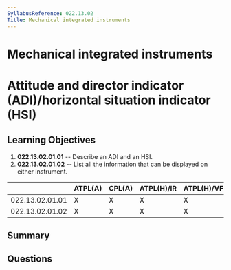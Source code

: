 ```yaml
---
SyllabusReference: 022.13.02
Title: Mechanical integrated instruments
---
```


# Mechanical integrated instruments

# Attitude and director indicator (ADI)/horizontal situation indicator (HSI)

## Learning Objectives

1.  **022.13.02.01.01** -- Describe an ADI and an HSI.
2.  **022.13.02.01.02** -- List all the information that can be displayed on
    either instrument.

|                 | ATPL(A) | CPL(A) | ATPL(H)/IR | ATPL(H)/VFR | CPL(H) | IR | CBIR(A) |
| --------------- | ------- | ------ | ---------- | ----------- | ------ | -- | ------- |
| 022.13.02.01.01 | X       | X      | X          | X           | X      | X  | X       |
| 022.13.02.01.02 | X       | X      | X          | X           | X      | X  | X       |

## Summary

## Questions
